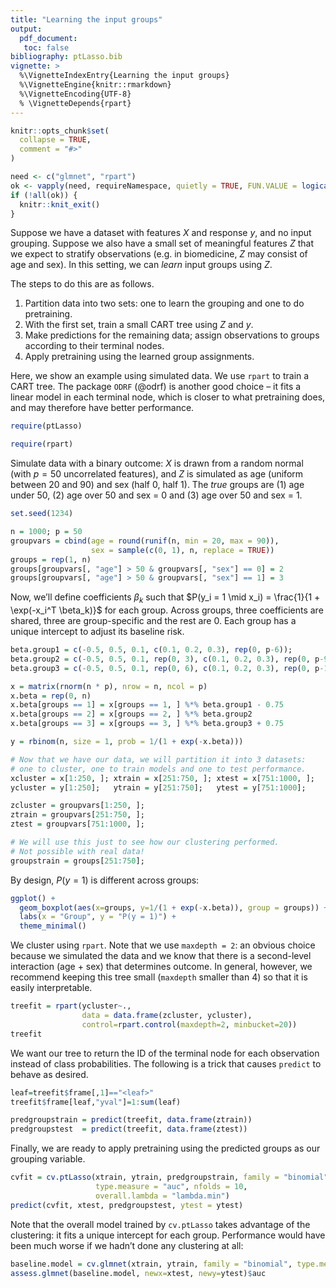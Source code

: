 ```yaml
---
title: "Learning the input groups"
output: 
  pdf_document:
   toc: false
bibliography: ptLasso.bib
vignette: >
  %\VignetteIndexEntry{Learning the input groups}
  %\VignetteEngine{knitr::rmarkdown}
  %\VignetteEncoding{UTF-8}
  % \VignetteDepends{rpart}
---
```


```r
knitr::opts_chunk$set(
  collapse = TRUE,
  comment = "#>"
)

need <- c("glmnet", "rpart")
ok <- vapply(need, requireNamespace, quietly = TRUE, FUN.VALUE = logical(1))
if (!all(ok)) {
  knitr::knit_exit()  
}
```

Suppose we have a dataset with features $X$ and response $y$, and no input grouping. Suppose we also have a small set of meaningful features $Z$ that we expect to stratify observations (e.g. in biomedicine, $Z$ may consist of age and sex). In this setting, we can _learn_ input groups using $Z$. 

The steps to do this are as follows.

1. Partition data into two sets: one to learn the grouping and one to do pretraining.
2. With the first set, train a small CART tree using $Z$ and $y$. 
3. Make predictions for the remaining data; assign observations to groups according to their terminal nodes.
4. Apply pretraining using the learned group assignments.

Here, we show an example using simulated data. We use `rpart` to train a CART tree. The package `ODRF` (@odrf) is another good choice -- it fits a linear model in each terminal node, which is closer to what pretraining does, and may therefore have better performance.

```r
require(ptLasso)
```

```r
require(rpart)
```
Simulate data with a binary outcome: $X$ is drawn from a random normal (with $p = 50$ uncorrelated features), and $Z$ is simulated as age (uniform between 20 and 90) and sex (half 0, half 1). The _true_ groups are (1) age under 50, (2) age over 50 and sex = 0 and (3) age over 50 and sex = 1. 
```r
set.seed(1234)

n = 1000; p = 50
groupvars = cbind(age = round(runif(n, min = 20, max = 90)), 
                  sex = sample(c(0, 1), n, replace = TRUE))
groups = rep(1, n)
groups[groupvars[, "age"] > 50 & groupvars[, "sex"] == 0] = 2
groups[groupvars[, "age"] > 50 & groupvars[, "sex"] == 1] = 3
```

Now, we'll define coefficients $\beta_k$ such that $P(y_i = 1 \mid x_i) = \frac{1}{1 + \exp(-x_i^T \beta_k)}$ for each group. Across groups, three coefficients are shared, three are group-specific and the rest are 0. Each group has a unique intercept to adjust its baseline risk. 
```r
beta.group1 = c(-0.5, 0.5, 0.1, c(0.1, 0.2, 0.3), rep(0, p-6)); 
beta.group2 = c(-0.5, 0.5, 0.1, rep(0, 3), c(0.1, 0.2, 0.3), rep(0, p-9)); 
beta.group3 = c(-0.5, 0.5, 0.1, rep(0, 6), c(0.1, 0.2, 0.3), rep(0, p-12)); 

x = matrix(rnorm(n * p), nrow = n, ncol = p)
x.beta = rep(0, n)
x.beta[groups == 1] = x[groups == 1, ] %*% beta.group1 - 0.75
x.beta[groups == 2] = x[groups == 2, ] %*% beta.group2 
x.beta[groups == 3] = x[groups == 3, ] %*% beta.group3 + 0.75

y = rbinom(n, size = 1, prob = 1/(1 + exp(-x.beta)))

# Now that we have our data, we will partition it into 3 datasets: 
# one to cluster, one to train models and one to test performance.
xcluster = x[1:250, ]; xtrain = x[251:750, ]; xtest = x[751:1000, ];
ycluster = y[1:250];   ytrain = y[251:750];   ytest = y[751:1000];

zcluster = groupvars[1:250, ]; 
ztrain = groupvars[251:750, ]; 
ztest = groupvars[751:1000, ];

# We will use this just to see how our clustering performed.
# Not possible with real data!
groupstrain = groups[251:750]; 
```

By design, $P(y = 1)$ is different across groups:    
```r
ggplot() + 
  geom_boxplot(aes(x=groups, y=1/(1 + exp(-x.beta)), group = groups)) +
  labs(x = "Group", y = "P(y = 1)") +
  theme_minimal()
```

We cluster using `rpart`. Note that we use `maxdepth = 2`: an obvious choice because we simulated the data and we know that there is a second-level interaction (age + sex) that determines outcome. In general, however, we recommend keeping this tree small (`maxdepth` smaller than 4) so that it is easily interpretable. 
```r
treefit = rpart(ycluster~., 
                data = data.frame(zcluster, ycluster), 
                control=rpart.control(maxdepth=2, minbucket=20))
treefit
```

We want our tree to return the ID of the terminal node for each observation instead of class probabilities. The following is a trick that causes `predict` to behave as desired. 
```r
leaf=treefit$frame[,1]=="<leaf>"   
treefit$frame[leaf,"yval"]=1:sum(leaf)

predgroupstrain = predict(treefit, data.frame(ztrain))
predgroupstest  = predict(treefit, data.frame(ztest))
```

Finally, we are ready to apply pretraining using the predicted groups as our grouping variable. 
```r
cvfit = cv.ptLasso(xtrain, ytrain, predgroupstrain, family = "binomial", 
                   type.measure = "auc", nfolds = 10, 
                   overall.lambda = "lambda.min")
predict(cvfit, xtest, predgroupstest, ytest = ytest)
```

Note that the overall model trained by `cv.ptLasso` takes advantage of the clustering: it fits a unique intercept for each group. Performance would have been much worse if we hadn't done any clustering at all:
```r
baseline.model = cv.glmnet(xtrain, ytrain, family = "binomial", type.measure = "auc", nfolds = 5)
assess.glmnet(baseline.model, newx=xtest, newy=ytest)$auc
```